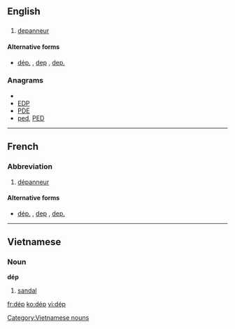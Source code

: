 ==English==

==={{abbreviation}}===
{{infl|en|abbreviation}}

# {{Quebec|lang=en}} [[depanneur]]

====Alternative forms====
* [[dép.]] , [[dep]] , [[dep.]]

===Anagrams===
* {{alphagram|dep}}
* [[EDP#English|EDP]]
* [[PDE#English|PDE]]
* [[ped#English|ped]], [[PED#English|PED]]


----

==French==

===Abbreviation===
{{infl|fr|abbreviation}}

# {{abbreviation|lang=fr}} {{Canada|lang=fr}} [[dépanneur]]

====Alternative forms====
* [[dép.]] , [[dep]] , [[dep.]]

----

==Vietnamese==

===Noun===
'''dép'''

# [[sandal]]

{{vi-attention}}

[[Category:Vietnamese nouns]]

[[fr:dép]]
[[ko:dép]]
[[vi:dép]]